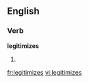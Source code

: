 
==English==

===Verb===
'''legitimizes'''

# {{third-person singular of|[[legitimize]]}}

[[fr:legitimizes]]
[[vi:legitimizes]]